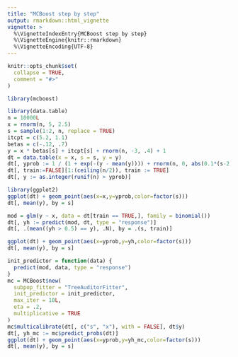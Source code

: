 ```yaml
---
title: "MCBoost step by step"
output: rmarkdown::html_vignette
vignette: >
  %\VignetteIndexEntry{MCBoost step by step}
  %\VignetteEngine{knitr::rmarkdown}
  %\VignetteEncoding{UTF-8}
---
```


```r
knitr::opts_chunk$set(
  collapse = TRUE,
  comment = "#>"
)
```

```r
library(mcboost)
```

```r
library(data.table)
n = 10000L
x = rnorm(n, 5, 2.5)
s = sample(1:2, n, replace = TRUE)
itcpt = c(5.2, 1.1)
betas = c(-.12, .7)
y = x * betas[s] + itcpt[s] + rnorm(n, -3, .4) + 1
dt = data.table(x = x, s = s, y = y)
dt[, yprob := 1 / (1 + exp(-(y - mean(y)))) + rnorm(n, 0, abs(0.1*(s-2)))]
dt[, train:=FALSE][1:(ceiling(n/2)), train := TRUE]
dt[, y := as.integer(runif(n) > yprob)]
```

```r
library(ggplot2)
ggplot(dt) + geom_point(aes(x=x,y=yprob,color=factor(s)))
dt[, mean(y), by = s]
```

```r
mod = glm(y ~ x, data = dt[train == TRUE,], family = binomial())
dt[, yh := predict(mod, dt, type = "response")]
dt[, .(mean((yh > 0.5) == y), .N), by = .(s, train)]
```

```r
ggplot(dt) + geom_point(aes(x=yprob,y=yh,color=factor(s)))
dt[, mean(y), by = s]
```


```r
init_predictor = function(data) {
  predict(mod, data, type = "response")
}
mc = MCBoost$new(
  subpop_fitter = "TreeAuditorFitter",
  init_predictor = init_predictor,
  max_iter = 10L,
  eta = .2,
  multiplicative = TRUE
)
mc$multicalibrate(dt[, c("s", "x"), with = FALSE], dt$y)
dt[, yh_mc := mc$predict_probs(dt)]
ggplot(dt) + geom_point(aes(x=yprob,y=yh_mc,color=factor(s)))
dt[, mean(y), by = s]
```